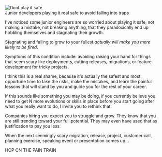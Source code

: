 




<Image src={dontPlayItSafe} alt="Dont play it safe" />
<figcaption>Junior developers playing it real safe to avoid falling into traps</figcaption>

I've noticed some junior engineers are so worried about playing it safe, not making a mistake, 
not breaking anything, that they paradoxically end up hobbling themselves and stagnating their growth.

Stagnating and failing to grow to your fullest *actually will make you more likely to be fired*.

Symptoms of this condition include: avoiding raising your hand for things that seem scary like deployments, cutting releases, migrations, or feature development for tricky projects.  

I think this is a real shame, because it's actually the safest and most opportune time to take the risks, make the mistakes, and learn the painful lessons 
that will stand by you and guide you for the rest of your career.

If this sounds like something you may be doing, if you currently believe you need to get N more evolutions or skills in place before you start going after what you really want to do, I invite you to rethink that. 

Companies hiring you expect you to struggle and grow. They know that you are still trending toward your full potential. They may even have used that as justification to pay you less. 

When the next seemingly scary migration, release, project, customer call, planning exercise, speaking event or presentation comes up...

<span className="font-bold text-4xl">HOP ON THE PAIN TRAIN</span>
